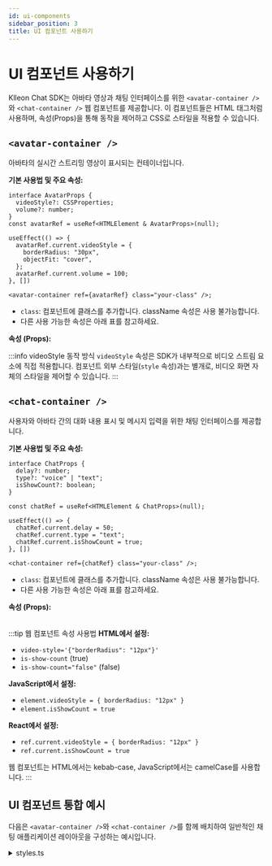 ```yaml
---
id: ui-components
sidebar_position: 3
title: UI 컴포넌트 사용하기
---
```



<Head>
  <title>Klleon Chat SDK UI 컴포넌트 - 아바타 및 채팅 웹 컴포넌트 사용법</title>
  <meta
    name="description"
    content="Klleon Chat SDK의 avatar-container와 chat-container 웹 컴포넌트를 사용하는 방법을 안내합니다. 속성 제어, 스타일 적용, React 연동 예제까지 확인해보세요."
  />
  <meta
    name="keywords"
    content="Klleon Chat SDK, 아바타 컴포넌트, 채팅 컴포넌트, 웹 컴포넌트, avatar-container, chat-container, React 연동, 스타일링, 속성 제어, JavaScript SDK, 디지털 휴먼 UI, 립싱크 컴포넌트, 음성 챗봇 UI, 클레온"
  />
</Head>

# UI 컴포넌트 사용하기

Klleon Chat SDK는 아바타 영상과 채팅 인터페이스를 위한 `<avatar-container />`와 `<chat-container />` 웹 컴포넌트를 제공합니다. 이 컴포넌트들은 HTML 태그처럼 사용하며, 속성(Props)을 통해 동작을 제어하고 CSS로 스타일을 적용할 수 있습니다.

## `<avatar-container />`

아바타의 실시간 스트리밍 영상이 표시되는 컨테이너입니다.

**기본 사용법 및 주요 속성:**

```tsx title="<avatar-container />"
interface AvatarProps {
  videoStyle?: CSSProperties;
  volume?: number;
}
const avatarRef = useRef<HTMLElement & AvatarProps>(null);

useEffect(() => {
  avatarRef.current.videoStyle = {
    borderRadius: "30px",
    objectFit: "cover",
  };
  avatarRef.current.volume = 100;
}, [])

<avatar-container ref={avatarRef} class="your-class" />;
```

- `class`: 컴포넌트에 클래스를 추가합니다. className 속성은 사용 불가능합니다.
- 다른 사용 가능한 속성은 아래 표를 참고하세요.

**속성 (Props):**

<Table
  columns={usage.ko.avatarContainerPropsColumns}
  data={usage.ko.avatarContainerPropsData}
/>

:::info videoStyle 동작 방식
`videoStyle` 속성은 SDK가 내부적으로 비디오 스트림 요소에 직접 적용합니다.
컴포넌트 외부 스타일(`style` 속성)과는 별개로, 비디오 화면 자체의 스타일을 제어할 수 있습니다.
:::

## `<chat-container />`

사용자와 아바타 간의 대화 내용 표시 및 메시지 입력을 위한 채팅 인터페이스를 제공합니다.

**기본 사용법 및 주요 속성:**

```tsx title="<chat-container />"
interface ChatProps {
  delay?: number;
  type?: "voice" | "text";
  isShowCount?: boolean;
}

const chatRef = useRef<HTMLElement & ChatProps>(null);

useEffect(() => {
  chatRef.current.delay = 50;
  chatRef.current.type = "text";
  chatRef.current.isShowCount = true;
}, [])

<chat-container ref={chatRef} class="your-class" />;
```

- `class`: 컴포넌트에 클래스를 추가합니다. className 속성은 사용 불가능합니다.
- 다른 사용 가능한 속성은 아래 표를 참고하세요.

**속성 (Props):**

<Table
  columns={usage.ko.chatContainerPropsColumns}
  data={usage.ko.chatContainerPropsData}
/>

:::tip 웹 컴포넌트 속성 사용법
**HTML에서 설정:**

- `video-style='{"borderRadius": "12px"}'`
- `is-show-count` (true)
- `is-show-count="false"` (false)

**JavaScript에서 설정:**

- `element.videoStyle = { borderRadius: "12px" }`
- `element.isShowCount = true`

**React에서 설정:**

- `ref.current.videoStyle = { borderRadius: "12px" }`
- `ref.current.isShowCount = true`

웹 컴포넌트는 HTML에서는 kebab-case, JavaScript에서는 camelCase를 사용합니다.
:::

## UI 컴포넌트 통합 예시

다음은 `<avatar-container />`와 `<chat-container />`를 함께 배치하여 일반적인 채팅 애플리케이션 레이아웃을 구성하는 예시입니다.

<details>
<summary>styles.ts</summary>
```typescript title="styles.ts"
import type { CSSProperties } from "react";

export const wrapperStyle: CSSProperties = {
  display: "flex",
  gap: "20px",
  padding: "20px",
  backgroundColor: "white",
  borderRadius: "12px",
  boxShadow: "0 4px 12px rgba(0, 0, 0, 0.1)",
  justifyContent: "center",
  alignItems: "center",
  height: "100vh",
};

export const avatarStyle: CSSProperties = {
  width: "350px",
  height: "550px",
  borderRadius: "8px",
  backgroundColor: "#e0e0e0",
};

export const chatStyle: CSSProperties = {
  width: "350px",
  height: "550px",
  border: "1px solid #ccc",
  borderRadius: "8px",
};
```
</details>

```html title="index.html (klleon-sdk 설치)"
<!DOCTYPE html>
<html lang="en">
  <head>
    <meta charset="UTF-8" />
    <link rel="icon" type="image/svg+xml" href="/favicon.ico" />
    <meta name="viewport" content="width=device-width, initial-scale=1.0" />
    <title>Klleon Chat SDK</title>
    <script src="https://web.sdk.klleon.io/{VERSION}/klleon-chat.umd.js"></script>
  </head>
  <body>
    <div id="root"></div>
    <script type="module" src="/src/main.tsx"></script>
  </body>
</html>
```

```tsx title="App.tsx (UI 컴포넌트 배치 예시)"
import { useEffect } from "react";
import { wrapperStyle, avatarStyle, chatStyle } from "./styles";

interface AvatarProps {
  videoStyle?: CSSProperties;
  volume?: number;
}

interface ChatProps {
  delay?: number;
  type?: "voice" | "text";
  isShowCount?: boolean;
}

function App() {
  const avatarRef = useRef<HTMLElement & AvatarProps>(null);
  const chatRef = useRef<HTMLElement & ChatProps>(null);

  useEffect(() => {
    const { KlleonChat } = window;
    const init = async () => {
      await KlleonChat.init({
        sdk_key: "YOUR_SDK_KEY",
        avatar_id: "YOUR_AVATAR_ID",
      });
    };
    init();

    if (avatarRef.current) {
      avatarRef.current.videoStyle = {
        borderRadius: "30px",
        objectFit: "cover",
      };
      avatarRef.current.volume = 100;
    }

    if (chatRef.current) {
      chatRef.current.delay = 30;
      chatRef.current.type = "text";
      chatRef.current.isShowCount = true;
    }

    return () => {
      KlleonChat.destroy();
    };
  }, []);

  return (
    <div style={wrapperStyle}>
      <avatar-container ref={avatarRef} style={avatarStyle} />
      <chat-container ref={chatRef} style={chatStyle} />
    </div>
  );
}

export default App;
```

:::tip SDK 초기화 정보
위 통합 예제에서 SDK 초기화에 필요한 `{VERSION}`, `YOUR_SDK_KEY`, `YOUR_AVATAR_ID`는 실제 유효한 값으로 대체해야 합니다.
SDK 설치 및 초기화에 대한 자세한 내용은 [시작하기](/docs/setup/getting-started) 문서를 참고하세요.
:::

:::info React에서의 class 속성
이 웹 컴포넌트들은 React의 기본 `className` 대신 HTML 표준 `class` 속성을 사용합니다.

**올바른 사용법:**

```tsx
<avatar-container class="my-avatar" />
<chat-container class="my-chat" />
```

**잘못된 사용법:**

```tsx
<avatar-container className="my-avatar" /> // ❌ 작동하지 않음
```

[TypeScript](/docs/guides/typescript-support)를 사용하는 경우, 타입 정의에서 `className`을 제거하고 `class`만 허용하도록 설정되어 있습니다.
:::

